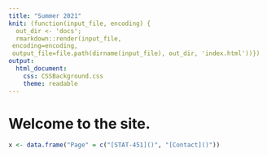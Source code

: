 ```yaml
---
title: "Summer 2021"
knit: (function(input_file, encoding) {
  out_dir <- 'docs';
  rmarkdown::render(input_file,
 encoding=encoding,
 output_file=file.path(dirname(input_file), out_dir, 'index.html'))})
output: 
  html_document:
    css: CSSBackground.css
    theme: readable
---
```


# Welcome to the site. 

```r
x <- data.frame("Page" = c("[STAT-451]()", "[Contact]()"))
```

